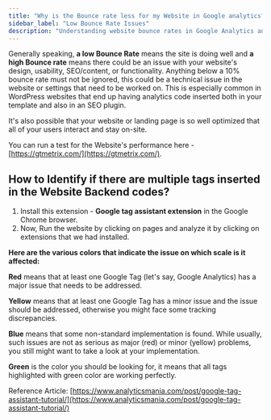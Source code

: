 ```yaml
---
title: "Why is the Bounce rate less for my Website in Google analytics?"
sidebar_label: "Low Bounce Rate Issues"
description: "Understanding website bounce rates in Google Analytics and how to identify tracking issues"
---
```


Generally speaking, **a low Bounce Rate** means the site is doing well and **a high Bounce rate** means there could be an issue with your website's design, usability, SEO/content, or functionality. Anything below a 10% bounce rate must not be ignored, this could be a technical issue in the website or settings that need to be worked on. This is especially common in WordPress websites that end up having analytics code inserted both in your template and also in an SEO plugin.

It's also possible that your website or landing page is so well optimized that all of your users interact and stay on-site.

You can run a test for the Website's performance here - [https://gtmetrix.com/](https://gtmetrix.com/).

## How to Identify if there are multiple tags inserted in the Website Backend codes?

1. Install this extension - **Google tag assistant extension** in the Google Chrome browser.
2. Now, Run the website by clicking on pages and analyze it by clicking on extensions that we had installed.

**Here are the various colors that indicate the issue on which scale is it affected:**

**Red** means that at least one Google Tag (let's say, Google Analytics) has a major issue that needs to be addressed.

**Yellow** means that at least one Google Tag has a minor issue and the issue should be addressed, otherwise you might face some tracking discrepancies.

**Blue** means that some non-standard implementation is found. While usually, such issues are not as serious as major (red) or minor (yellow) problems, you still might want to take a look at your implementation.

**Green** is the color you should be looking for, it means that all tags highlighted with green color are working perfectly.

Reference Article: [https://www.analyticsmania.com/post/google-tag-assistant-tutorial/](https://www.analyticsmania.com/post/google-tag-assistant-tutorial/)
